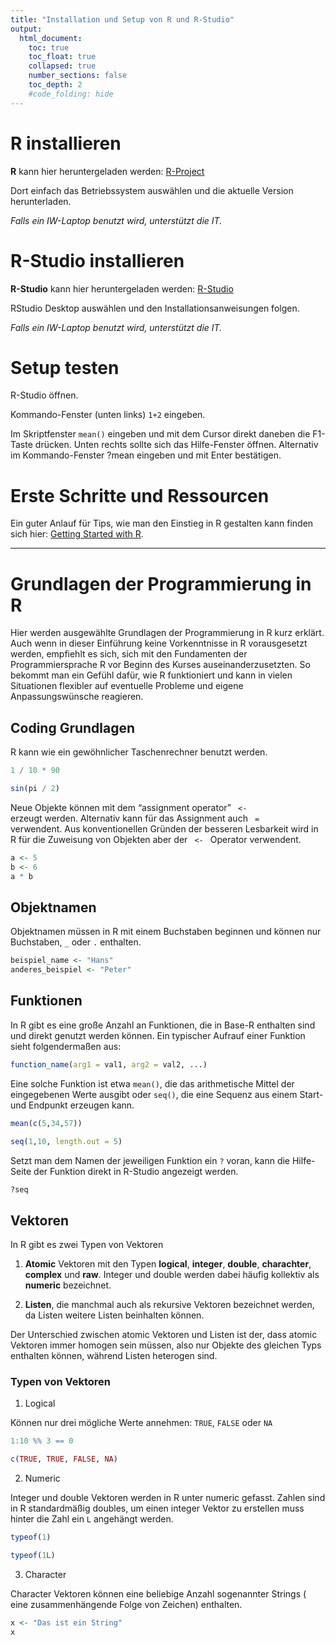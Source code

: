 ```yaml
---
title: "Installation und Setup von R und R-Studio"
output:
  html_document:
    toc: true
    toc_float: true
    collapsed: true
    number_sections: false
    toc_depth: 2
    #code_folding: hide
---
```


# R installieren

**R** kann hier heruntergeladen werden: [R-Project](https://cran.r-project.org)

Dort einfach das Betriebssystem auswählen und die aktuelle Version 
herunterladen.

*Falls ein IW-Laptop benutzt wird, unterstützt die IT.*

# R-Studio installieren

**R-Studio** kann hier heruntergeladen werden: [R-Studio](https://rstudio.com/products/rstudio/)

RStudio Desktop auswählen und den Installationsanweisungen folgen.

*Falls ein IW-Laptop benutzt wird, unterstützt die IT.*

# Setup testen

R-Studio öffnen.

Kommando-Fenster (unten links) <code>1+2</code> eingeben.

Im Skriptfenster <code>mean()</code> eingeben und mit dem Cursor direkt daneben die F1-Taste drücken. Unten rechts sollte sich das Hilfe-Fenster öffnen. Alternativ im Kommando-Fenster ?mean eingeben und mit Enter bestätigen.

# Erste Schritte und Ressourcen

Ein guter Anlauf für Tips, wie man den Einstieg in R gestalten kann finden sich hier: [Getting Started with R](https://support.rstudio.com/hc/en-us/articles/201141096-Getting-Started-with-R).

----

# Grundlagen der Programmierung in R

Hier werden ausgewählte Grundlagen der Programmierung in R kurz erklärt. Auch 
wenn in dieser Einführung keine Vorkenntnisse in R vorausgesetzt werden, 
empfiehlt es sich, sich mit den Fundamenten der Programmiersprache R vor Beginn
des Kurses auseinanderzusetzten. So bekommt man ein Gefühl dafür, wie R 
funktioniert und kann in vielen Situationen flexibler auf eventuelle Probleme 
und eigene Anpassungswünsche reagieren. 

## Coding Grundlagen

R kann wie ein gewöhnlicher Taschenrechner benutzt werden.

```r
1 / 10 * 90
```

```r
sin(pi / 2)
```
Neue Objekte können mit dem "assignment operator" <code> <- </code> erzeugt 
werden. Alternativ kann für das Assignment auch <code> = </code> verwendent. 
Aus konventionellen Gründen der besseren Lesbarkeit wird in R für die Zuweisung
von Objekten aber der <code> <- </code> Operator verwendent. 

```r
a <- 5
b <- 6
a * b
```
## Objektnamen

Objektnamen müssen in R mit einem Buchstaben beginnen und können nur Buchstaben,
<code>_</code> oder <code>.</code> enthalten. 

```r
beispiel_name <- "Hans"
anderes_beispiel <- "Peter"
```

## Funktionen

In R gibt es eine große Anzahl an Funktionen, die in Base-R enthalten sind und 
direkt genutzt werden können. Ein typischer Aufrauf einer Funktion sieht 
folgendermaßen aus:

```r
function_name(arg1 = val1, arg2 = val2, ...)
```

Eine solche Funktion ist etwa <code>mean()</code>, die das arithmetische Mittel
der eingegebenen Werte ausgibt oder <code>seq()</code>, die eine Sequenz aus 
einem Start- und Endpunkt erzeugen kann.

```r
mean(c(5,34,57))
```

```r
seq(1,10, length.out = 5)
```
Setzt man dem Namen der jeweiligen Funktion ein <code>?</code> voran, kann die
Hilfe-Seite der Funktion direkt in R-Studio angezeigt werden.

```r
?seq
```

## Vektoren

In R gibt es zwei Typen von Vektoren

1. **Atomic** Vektoren mit den Typen **logical**, **integer**, **double**, **charachter**,
**complex** und **raw**. Integer und double werden dabei häufig kollektiv als 
**numeric** bezeichnet. 

2. **Listen**, die manchmal auch als rekursive Vektoren bezeichnet werden, da
Listen weitere Listen beinhalten können. 

Der Unterschied zwischen atomic Vektoren und Listen ist der, dass atomic 
Vektoren immer homogen sein müssen, also nur Objekte des gleichen Typs enthalten
können, während Listen heterogen sind. 

### Typen von Vektoren

1. Logical

Können nur drei mögliche Werte annehmen: <code>TRUE</code>, <code>FALSE</code> 
oder <code>NA</code>

```r
1:10 %% 3 == 0

c(TRUE, TRUE, FALSE, NA)
```

2. Numeric

Integer und double Vektoren werden in R unter numeric gefasst. Zahlen sind in R
standardmäßig doubles, um einen integer Vektor zu erstellen muss hinter die Zahl
ein <code>L</code> angehängt werden.

```r
typeof(1)
```

```r
typeof(1L)
```
3. Character

Character Vektoren können eine beliebige Anzahl sogenannter Strings (
eine zusammenhängende Folge von Zeichen) enthalten.

```r
x <- "Das ist ein String"
x
```


